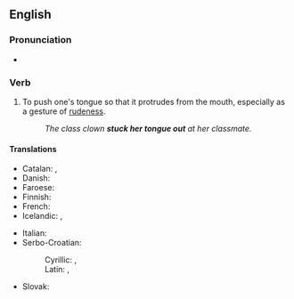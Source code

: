 ==English==

===Pronunciation===
* {{IPA|en|/stɪk wʌnz tʌŋ aʊt/}}

===Verb===
{{head|en|verb}}

# To push one's tongue so that it protrudes from the mouth, especially as a gesture of [[rudeness]].
#: {{synonyms|en|pull tongues}}
#: ''The class clown '''stuck her tongue out''' at her classmate.''

====Translations====
{{trans-top|to push one's tongue out}}
* Catalan: {{t+|ca|fer llengotes}}, {{t+|ca|llengotejar}}
* Danish: {{t|da|række tunge}}
* Faroese: {{t|fo|gálva}}
* Finnish: {{t|fi|näyttää kieltä}}
* French: {{t+|fr|tirer la langue}}
* Icelandic: {{t+|is|ulla}}, {{t+|is|reka út úr sér tunguna}}
{{trans-mid}}
* Italian: {{t|it|fare la linguaccia}}
* Serbo-Croatian:
*: Cyrillic: {{t|sh|исплазити језик|sc=Cyrl}}, {{t|sh|плазити језик|sc=Cyrl}}
*: Latin: {{t|sh|isplaziti jezik}}, {{t|sh|plaziti jezik}}
* Slovak: {{t|sk|zamľaskať}}
{{trans-bottom}}